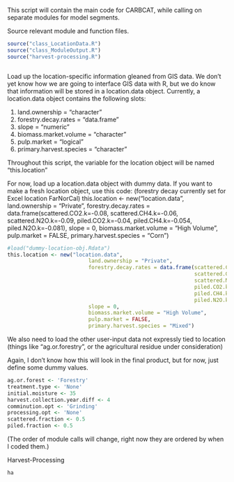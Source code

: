 This script will contain the main code for CARBCAT, while calling on separate modules for
model segments.

Source relevant module and function files.
```r
source("class_LocationData.R")
source("class_ModuleOutput.R")
source("harvest-processing.R")



```

Load up the location-specific information gleaned from GIS data. 
We don't yet know how we are going to interface GIS data with R, but we do know that information
will be stored in a location.data object. Currently, a location.data object contains the following slots:

1) land.ownership = "character"
2) forestry.decay.rates = "data.frame"
3) slope = "numeric"
4) biomass.market.volume = "character"
5) pulp.market = "logical"
6) primary.harvest.species = "character"

Throughout this script, the variable for the location object will be named "this.location"

For now, load up a location.data object with dummy data. If you want to make a fresh location 
object, use this code: (forestry decay currently set for Excel location FarNorCal)
this.location <- new("location.data",
                          land.ownership = "Private",
                          forestry.decay.rates = data.frame(scattered.CO2.k=-0.08,
                                                            scattered.CH4.k=-0.06,
                                                            scattered.N2O.k=-0.09,
                                                            piled.CO2.k=-0.04,
                                                            piled.CH4.k=-0.054,
                                                            piled.N2O.k=-0.081),
                          slope = 0,
                          biomass.market.volume = "High Volume",
                          pulp.market = FALSE,
                          primary.harvest.species = "Corn")
```r
#load("dummy-location-obj.Rdata")
this.location <- new("location.data",
                          land.ownership = "Private",
                          forestry.decay.rates = data.frame(scattered.CO2.k=-0.08,
                                                            scattered.CH4.k=-0.06,
                                                            scattered.N2O.k=-0.09,
                                                            piled.CO2.k=-0.04,
                                                            piled.CH4.k=-0.054,
                                                            piled.N2O.k=-0.081),
                          slope = 0,
                          biomass.market.volume = "High Volume",
                          pulp.market = FALSE,
                          primary.harvest.species = "Mixed")

```

We also need to load the other user-input data not expressly tied to location (things like "ag.or.forestry", or
the agricultural residue under consideration)

Again, I don't know how this will look in the final product, but for now, just define some dummy values.
```r
ag.or.forest <- 'Forestry'
treatment.type <- 'None'
initial.moisture <- 35
harvest.collection.year.diff <- 4
comminution.opt <- 'Grinding'
processing.opt <- 'None'
scattered.fraction <- 0.5
piled.fraction <- 0.5

```

(The order of module calls will change, right now they are ordered by when I coded them.)

Harvest-Processing
```r
ha



```













